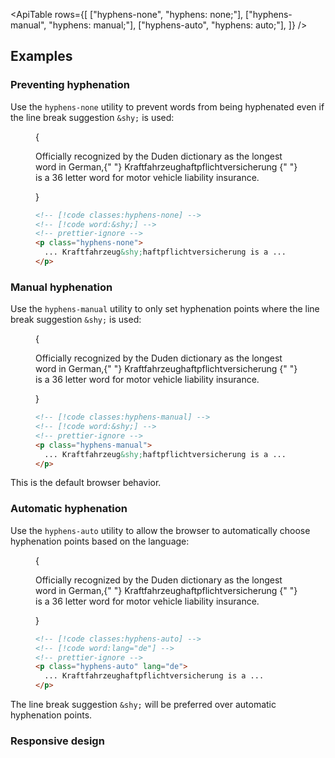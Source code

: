 


<ApiTable
  rows={[
    ["hyphens-none", "hyphens: none;"],
    ["hyphens-manual", "hyphens: manual;"],
    ["hyphens-auto", "hyphens: auto;"],
  ]}
/>

## Examples

### Preventing hyphenation

Use the `hyphens-none` utility to prevent words from being hyphenated even if the line break suggestion `&shy;` is used:

<Figure>

<Example padding={false}>
  {
    <p className="mx-auto max-w-xs border-x border-x-pink-400/30 py-8 break-normal hyphens-none text-gray-900 dark:text-gray-200">
      Officially recognized by the Duden dictionary as the longest word in German,{" "}
      <span className="font-bold" lang="de">
        Kraftfahrzeug&shy;haftpflichtversicherung
      </span>{" "}
      is a 36 letter word for motor vehicle liability insurance.
    </p>
  }
</Example>

```html
<!-- [!code classes:hyphens-none] -->
<!-- [!code word:&shy;] -->
<!-- prettier-ignore -->
<p class="hyphens-none">
  ... Kraftfahrzeug&shy;haftpflichtversicherung is a ...
</p>
```

</Figure>

### Manual hyphenation

Use the `hyphens-manual` utility to only set hyphenation points where the line break suggestion `&shy;` is used:

<Figure>

<Example padding={false}>
  {
    <p className="mx-auto max-w-xs border-x border-x-pink-400/30 py-8 break-normal hyphens-manual text-gray-900 dark:text-gray-200">
      Officially recognized by the Duden dictionary as the longest word in German,{" "}
      <span className="font-bold" lang="de">
        Kraftfahrzeug&shy;haftpflichtversicherung
      </span>{" "}
      is a 36 letter word for motor vehicle liability insurance.
    </p>
  }
</Example>

```html
<!-- [!code classes:hyphens-manual] -->
<!-- [!code word:&shy;] -->
<!-- prettier-ignore -->
<p class="hyphens-manual">
  ... Kraftfahrzeug&shy;haftpflichtversicherung is a ...
</p>
```

</Figure>

This is the default browser behavior.

### Automatic hyphenation

Use the `hyphens-auto` utility to allow the browser to automatically choose hyphenation points based on the language:

<Figure>

<Example padding={false}>
  {
    <p className="mx-auto max-w-xs border-x border-x-pink-400/30 py-8 break-normal hyphens-auto text-gray-900 dark:text-gray-200">
      Officially recognized by the Duden dictionary as the longest word in German,{" "}
      <span className="font-bold" lang="de">
        Kraftfahrzeughaftpflichtversicherung
      </span>{" "}
      is a 36 letter word for motor vehicle liability insurance.
    </p>
  }
</Example>

```html
<!-- [!code classes:hyphens-auto] -->
<!-- [!code word:lang="de"] -->
<!-- prettier-ignore -->
<p class="hyphens-auto" lang="de">
  ... Kraftfahrzeughaftpflichtversicherung is a ...
</p>
```

</Figure>

The line break suggestion `&shy;` will be preferred over automatic hyphenation points.

### Responsive design

<ResponsiveDesign element="p" property="hyphens" defaultClass="hyphens-none" featuredClass="hyphens-auto" />



